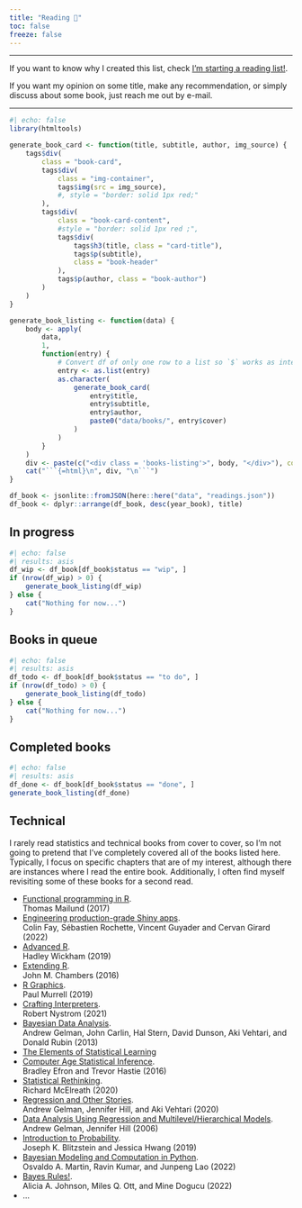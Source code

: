 ```yaml
---
title: "Reading 📖" 
toc: false
freeze: false
---
```


---

If you want to know why I created this list, check [I'm starting a reading list!](posts/2024-02-01_starting_a_reading_list/index.qmd).

If you want my opinion on some title, make any recommendation, or simply discuss about some book, just reach me out by e-mail.

---

```r
#| echo: false
library(htmltools)

generate_book_card <- function(title, subtitle, author, img_source) {
    tags$div(
        class = "book-card",
        tags$div(
            class = "img-container",
            tags$img(src = img_source),
            #, style = "border: solid 1px red;"
        ),
        tags$div(
            class = "book-card-content",
            #style = "border: solid 1px red ;",
            tags$div(
                tags$h3(title, class = "card-title"),
                tags$p(subtitle),
                class = "book-header"
            ),
            tags$p(author, class = "book-author")
        )
    )
}

generate_book_listing <- function(data) {
    body <- apply(
        data,
        1,
        function(entry) {
            # Convert df of only one row to a list so `$` works as intended
            entry <- as.list(entry)
            as.character(
                generate_book_card(
                    entry$title,
                    entry$subtitle,
                    entry$author,
                    paste0("data/books/", entry$cover)
                )
            )
        }
    )
    div <- paste(c("<div class = 'books-listing'>", body, "</div>"), collapse="\n")
    cat("```{=html}\n", div, "\n```")
}

df_book <- jsonlite::fromJSON(here::here("data", "readings.json"))
df_book <- dplyr::arrange(df_book, desc(year_book), title)
```

## In progress

```r
#| echo: false
#| results: asis
df_wip <- df_book[df_book$status == "wip", ]
if (nrow(df_wip) > 0) {
    generate_book_listing(df_wip)
} else {
    cat("Nothing for now...")
}
```

## Books in queue

```r
#| echo: false
#| results: asis
df_todo <- df_book[df_book$status == "to do", ]
if (nrow(df_todo) > 0) {
    generate_book_listing(df_todo)
} else {
    cat("Nothing for now...")
}
```

## Completed books

```r
#| echo: false
#| results: asis
df_done <- df_book[df_book$status == "done", ]  
generate_book_listing(df_done)
```


## Technical

I rarely read statistics and technical books from cover to cover, so I'm not going to 
pretend that I've completely covered all of the books listed here.
Typically, I focus on specific chapters that are of my interest, although there are instances
where I read the entire book. Additionally, I often find myself revisiting some of these
books for a second read.

- [Functional programming in R](https://link.springer.com/book/10.1007/978-1-4842-2746-6).<br> Thomas Mailund (2017)
- [Engineering production-grade Shiny apps](https://www.routledge.com/Engineering-Production-Grade-Shiny-Apps/Fay-Rochette-Guyader-Girard/p/book/9780367466022). <br> Colin Fay, Sébastien Rochette, Vincent Guyader and Cervan Girard (2022)
- [Advanced R](https://www.routledge.com/Advanced-R-Second-Edition/Wickham/p/book/9780815384571). <br> Hadley Wickham (2019)
- [Extending R](https://www.routledge.com/Extending-R/Chambers/p/book/9781498775717). <br> John M. Chambers (2016)
- [R Graphics](https://www.routledge.com/R-Graphics-Third-Edition/Murrell/p/book/9780367780692). <br> Paul Murrell (2019)
- [Crafting Interpreters](https://craftinginterpreters.com/). <br> Robert Nystrom (2021)
- [Bayesian Data Analysis](http://www.stat.columbia.edu/~gelman/book/). <br> Andrew Gelman, John Carlin, Hal Stern, David Dunson, Aki Vehtari, and Donald Rubin (2013)
- [The Elements of Statistical Learning](https://link.springer.com/book/10.1007/978-0-387-84858-7)
- [Computer Age Statistical Inference](https://www.cambridge.org/core/books/computer-age-statistical-inference/E32C1911ED937D75CE159BBD21684D37). <br> Bradley Efron and Trevor Hastie (2016)
- [Statistical Rethinking](https://xcelab.net/rm/statistical-rethinking/). <br> Richard McElreath (2020)
- [Regression and Other Stories](https://www.cambridge.org/highereducation/books/regression-and-other-stories/DD20DD6C9057118581076E54E40C372C#overview). <br> Andrew Gelman, Jennifer Hill, and Aki Vehtari (2020)
- [Data Analysis Using Regression and Multilevel/Hierarchical Models](http://www.stat.columbia.edu/~gelman/arm/). <br> Andrew Gelman, Jennifer Hill (2006)
- [Introduction to Probability](https://www.routledge.com/Introduction-to-Probability-Second-Edition/Blitzstein-Hwang/p/book/9781138369917). <br> Joseph K. Blitzstein and Jessica Hwang (2019)
- [Bayesian Modeling and Computation in Python](https://www.routledge.com/Bayesian-Modeling-and-Computation-in-Python/Martin-Kumar-Lao/p/book/9780367894368). <br> Osvaldo A. Martin, Ravin Kumar, and Junpeng Lao (2022)
- [Bayes Rules!](https://www.routledge.com/Bayes-Rules-An-Introduction-to-Applied-Bayesian-Modeling/Johnson-Ott-Dogucu/p/book/9780367255398). <br> Alicia A. Johnson, Miles Q. Ott, and Mine Dogucu (2022)
- ...
